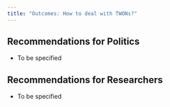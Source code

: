 ```yaml
---
title: "Outcomes: How to deal with TWONs?"
---
```

## Recommendations for Politics
* To be specified

## Recommendations for Researchers
* To be specified